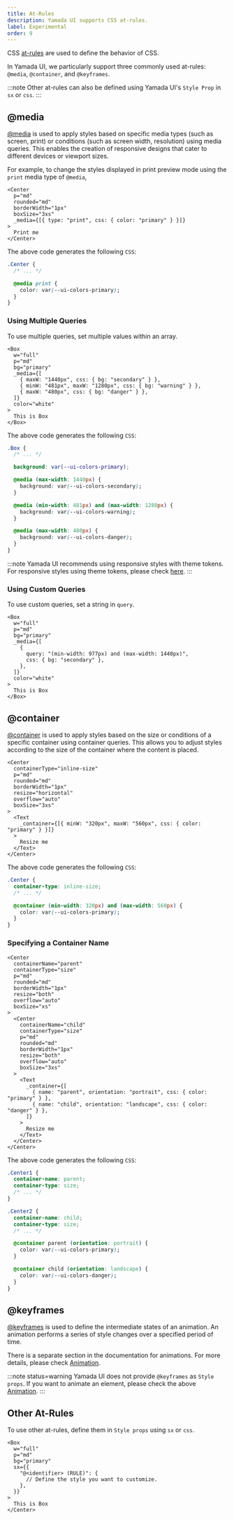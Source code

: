 ```yaml
---
title: At-Rules
description: Yamada UI supports CSS at-rules.
label: Experimental
order: 9
---
```


CSS [at-rules](https://developer.mozilla.org/en-US/docs/Web/CSS/At-rule) are used to define the behavior of CSS.

In Yamada UI, we particularly support three commonly used at-rules: `@media`, `@container`, and `@keyframes`.

:::note
Other at-rules can also be defined using Yamada UI's `Style Prop` in `sx` or `css`.
:::

## @media

[@media](https://developer.mozilla.org/en-US/docs/Web/CSS/@media) is used to apply styles based on specific media types (such as screen, print) or conditions (such as screen width, resolution) using media queries. This enables the creation of responsive designs that cater to different devices or viewport sizes.

For example, to change the styles displayed in print preview mode using the `print` media type of `@media`,

```tsx
<Center
  p="md"
  rounded="md"
  borderWidth="1px"
  boxSize="3xs"
  _media={[{ type: "print", css: { color: "primary" } }]}
>
  Print me
</Center>
```

The above code generates the following `CSS`:

```css
.Center {
  /* ... */

  @media print {
    color: var(--ui-colors-primary);
  }
}
```

### Using Multiple Queries

To use multiple queries, set multiple values within an array.

```tsx
<Box
  w="full"
  p="md"
  bg="primary"
  _media={[
    { maxW: "1440px", css: { bg: "secondary" } },
    { minW: "481px", maxW: "1280px", css: { bg: "warning" } },
    { maxW: "480px", css: { bg: "danger" } },
  ]}
  color="white"
>
  This is Box
</Box>
```

The above code generates the following `CSS`:

```css
.Box {
  /* ... */

  background: var(--ui-colors-primary);

  @media (max-width: 1440px) {
    background: var(--ui-colors-secondary);
  }

  @media (min-width: 481px) and (max-width: 1280px) {
    background: var(--ui-colors-warning);
  }

  @media (max-width: 480px) {
    background: var(--ui-colors-danger);
  }
}
```

:::note
Yamada UI recommends using responsive styles with theme tokens. For responsive styles using theme tokens, please check [here](/styled-system/responsive-styles).
:::

### Using Custom Queries

To use custom queries, set a string in `query`.

```tsx
<Box
  w="full"
  p="md"
  bg="primary"
  _media={[
    {
      query: "(min-width: 977px) and (max-width: 1440px)",
      css: { bg: "secondary" },
    },
  ]}
  color="white"
>
  This is Box
</Box>
```

## @container

[@container](https://developer.mozilla.org/en-US/docs/Web/CSS/@container) is used to apply styles based on the size or conditions of a specific container using container queries. This allows you to adjust styles according to the size of the container where the content is placed.

```tsx
<Center
  containerType="inline-size"
  p="md"
  rounded="md"
  borderWidth="1px"
  resize="horizontal"
  overflow="auto"
  boxSize="3xs"
>
  <Text
    _container={[{ minW: "320px", maxW: "560px", css: { color: "primary" } }]}
  >
    Resize me
  </Text>
</Center>
```

The above code generates the following `CSS`:

```css
.Center {
  container-type: inline-size;
  /* ... */

  @container (min-width: 320px) and (max-width: 560px) {
    color: var(--ui-colors-primary);
  }
}
```

### Specifying a Container Name

```tsx
<Center
  containerName="parent"
  containerType="size"
  p="md"
  rounded="md"
  borderWidth="1px"
  resize="both"
  overflow="auto"
  boxSize="xs"
>
  <Center
    containerName="child"
    containerType="size"
    p="md"
    rounded="md"
    borderWidth="1px"
    resize="both"
    overflow="auto"
    boxSize="3xs"
  >
    <Text
      _container={[
        { name: "parent", orientation: "portrait", css: { color: "primary" } },
        { name: "child", orientation: "landscape", css: { color: "danger" } },
      ]}
    >
      Resize me
    </Text>
  </Center>
</Center>
```

The above code generates the following `CSS`:

```css
.Center1 {
  container-name: parent;
  container-type: size;
  /* ... */
}

.Center2 {
  container-name: child;
  container-type: size;
  /* ... */

  @container parent (orientation: portrait) {
    color: var(--ui-colors-primary);
  }

  @container child (orientation: landscape) {
    color: var(--ui-colors-danger);
  }
}
```

## @keyframes

[@keyframes](https://developer.mozilla.org/en-US/docs/Web/CSS/@keyframes) is used to define the intermediate states of an animation. An animation performs a series of style changes over a specified period of time.

There is a separate section in the documentation for animations. For more details, please check [Animation](/styled-system/animation).

:::note status=warning
Yamada UI does not provide `@keyframes` as `Style props`. If you want to animate an element, please check the above [Animation](/styled-system/animation).
:::

## Other At-Rules

To use other at-rules, define them in `Style props` using `sx` or `css`.

```tsx
<Box
  w="full"
  p="md"
  bg="primary"
  sx={{
    "@<identifier> (RULE)": {
      // Define the style you want to customize.
    },
  }}
>
  This is Box
</Center>
```
